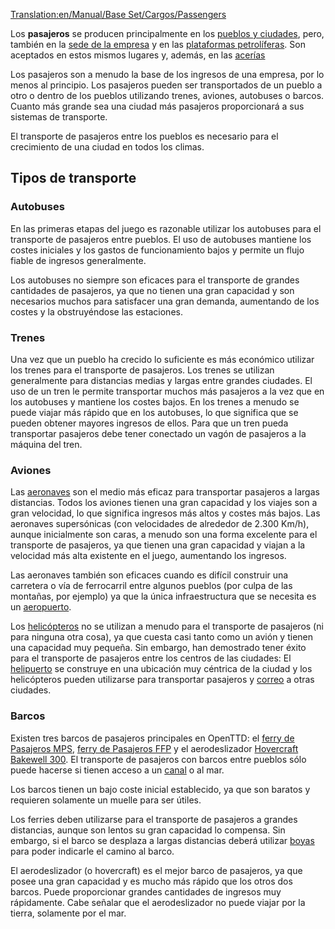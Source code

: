 [[Translation:en/Manual/Base Set/Cargos/Passengers]]

{{es/Manual/Base Set/Cargos/Carga| carga  = Pasajeros
| imagen = en/Manual/Base Set/Cargos/Town.png
| producida =[[es/Manual/Pueblo|Pueblos]], [[es/Manual/Base Set/Industries/Plataforma petrolífera|Plataforma petrolífera]], [[es/Archive/Manual/Sede de la empresa|sede de la empresa]]
| aceptada  =[[es/Manual/Pueblo|Pueblos]], [[es/Manual/Base Set/Industries/Plataforma petrolífera|Plataforma petrolífera]], [[es/Manual/Base Set/Industries/Acería|Acería]], [[es/Archive/Manual/Sede de la empresa|sede de la empresa]]
}}
Los '''pasajeros''' se producen principalmente en los [[es/Manual/Pueblo|pueblos y ciudades]], pero, también en la [[es/Archive/Manual/Sede de la empresa|sede de la empresa]] y en las [[es/Manual/Base Set/Industries/Plataforma petrolífera|plataformas petrolíferas]].
Son aceptados en estos mismos lugares y, además, en las [[es/Manual/Base Set/Industries/Acería|acerías]]

Los pasajeros son a menudo la base de los ingresos de una empresa, por lo menos al principio. Los pasajeros pueden ser transportados de un pueblo a otro o dentro de los pueblos utilizando trenes, aviones, autobuses o barcos. Cuanto más grande sea una ciudad más pasajeros proporcionará a sus sistemas de transporte.

El transporte de pasajeros entre los pueblos es necesario para el crecimiento de una ciudad en todos los climas.

==Tipos de transporte==
===Autobuses===
En las primeras etapas del juego es razonable utilizar los autobuses para el transporte de pasajeros entre pueblos. El uso de autobuses mantiene los costes iniciales y los gastos de funcionamiento bajos y permite un flujo fiable de ingresos generalmente.

Los autobuses no siempre son eficaces para el transporte de grandes cantidades de pasajeros, ya que no tienen una gran capacidad y son necesarios muchos para satisfacer una gran demanda, aumentando de los costes y la obstruyéndose las estaciones.

===Trenes===
Una vez que un pueblo ha crecido lo suficiente es más económico utilizar los trenes para el transporte de pasajeros. Los trenes se utilizan generalmente para distancias medias y largas entre grandes ciudades. El uso de un tren le permite transportar muchos más pasajeros a la vez que en los autobuses y mantiene los costes bajos. En los trenes a menudo se puede viajar más rápido que en los autobuses, lo que significa que se pueden obtener mayores ingresos de ellos. Para que un tren pueda transportar pasajeros debe tener conectado un vagón de pasajeros a la máquina del tren.

===Aviones===
Las [[es/Manual/Aeronaves|aeronaves]] son el medio más eficaz para transportar pasajeros a largas distancias. Todos los aviones tienen una gran capacidad y los viajes son a gran velocidad, lo que significa ingresos más altos y costes más bajos. Las aeronaves supersónicas (con velocidades de alrededor de 2.300 Km/h), aunque inicialmente son caras, a menudo son una forma excelente para el transporte de pasajeros, ya que tienen una gran capacidad y viajan a la velocidad más alta existente en el juego, aumentando los ingresos.

Las aeronaves también son eficaces cuando es difícil construir una carretera o vía de ferrocarril entre algunos pueblos (por culpa de las montañas, por ejemplo) ya que la única infraestructura que se necesita es un [[es/Manual/Aeropuertos|aeropuerto]].

Los [[es/Helicópteros|helicópteros]] no se utilizan a menudo para el transporte de pasajeros (ni para ninguna otra cosa), ya que cuesta casi tanto como un avión y tienen una capacidad muy pequeña. Sin embargo, han demostrado tener éxito para el transporte de pasajeros entre los centros de las ciudades: El [[es/Manual/Aeropuertos#helipuerto|helipuerto]] se construye en una ubicación muy céntrica de la ciudad y los helicópteros pueden utilizarse para transportar pasajeros y [[es/Manual/Base Set/Cargos/Correo|correo]] a otras ciudades.

===Barcos===
Existen tres barcos de pasajeros principales en OpenTTD: el [[es/Manual/Base Set/Ships/Ferry de Pasajeros MPS|ferry de Pasajeros MPS]], [[es/Manual/Base Set/Ships/Ferry de Pasajeros FFP|ferry de Pasajeros FFP]] y el aerodeslizador [[es/Manual/Base Set/Ships/Hovercraft Bakewell 300|Hovercraft Bakewell 300]]. El transporte de pasajeros con barcos entre pueblos sólo puede hacerse si tienen acceso a un [[es/Manual/Muelles|canal]] o al mar.

Los barcos tienen un bajo coste inicial establecido, ya que son baratos y requieren solamente un muelle para ser útiles.

Los ferries deben utilizarse para el transporte de pasajeros a grandes distancias, aunque son lentos su gran capacidad lo compensa. Sin embargo, si el barco se desplaza a largas distancias deberá utilizar [[es/Manual/Muelles|boyas]] para poder indicarle el camino al barco.

El aerodeslizador (o hovercraft) es el mejor barco de pasajeros, ya que posee una gran capacidad y es mucho más rápido que los otros dos barcos. Puede proporcionar grandes cantidades de ingresos muy rápidamente. Cabe señalar que el aerodeslizador no puede viajar por la tierra, solamente por el mar.